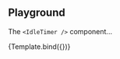 <!-- @prettier -->



<Meta argTypes={argTypes} component={IdleTimer} title="Utilities/IdleTimer" />

## Playground

The `<IdleTimer />` component...

<Canvas isColumn>
  <Source language="jsx" story="Playground" />
  <Story
    name="Playground"
    args={{
      timeoutMs: 1000 * 8,
    }}
  >
    {Template.bind({})}
  </Story>
  <ArgsTable story="Playground" />
</Canvas>
